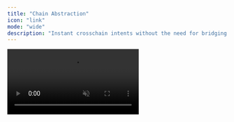 ```yaml
---
title: "Chain Abstraction"
icon: "link"
mode: "wide"
description: "Instant crosschain intents without the need for bridging or gas tokens"
---
```


<video src="/images/omni-account-chain-abstraction.mp4" muted autoPlay loop />

Rhinestone’s core product offering is Omni Account, an intent-powered system that chain abstracts any compatible smart account or EOA (via EIP-7702). Omni Account makes the underlying chain completely invisible to the end user through seamless crosschain intents. 

These crosschain intents allow users to instantly spend tokens from one chain (or multiple chains) on another chain, without bridging or without caring for the destination chain gas token. Example use cases include:

- Lend ETH on Base using USDC on Ethereum Mainnet and Polygon

- Purchase an NFT on Polygon using ETH on Optimism

- Swap USDC to DEGEN using ETH from Arbitrum 

## Key Features

### General-purpose Transaction Infrastructure

All smart accounts require transaction infrastructure, even smart EOAs (via EIP-7702). This is the reason ERC-4337 exists. **Omni Account utilizes solvers to support both same-chain and crosschain transactions**. This is a huge DevX improvement! One toolkit for all your smart account needs.  

### Wide Account Support

Unlike other Chain Abstraction solutions, Omni Account does not lock developers into a specific account implementation. **It is compatible with all smart account implementations and EOAs (via EIP-7702)**. This not only provides more freedom to developers but also allows applications to support a wider array of users with an existing smart wallet. 

### One Signature with M-to-1 Chains and Tokens 

**Omni Account can mix multiple input tokens, source chains, and settlement layers within a single intent**. All within one signature. This allows for a truly chain-abstracted balance where intents can be funded from any support chain and with any supported token. Rhinestone aggregates existing settlement layers to provide an extensive chain abstraction service.  

### Atomic and Deterministic 

**Even with M-to-1 chains and tokens, and with multiple settlement layers, Rhinestone intents are atomic and deterministic**. This provides a one-click experience to the end user and allows for arbitrary calldata (such as a DEX swap or DeFi interaction) to be included in the crosschain intent with guaranteed execution (because there is no slippage).  

### Incredibly low latency

Omni Account utilizes resource locks to provide unparalleled speed. User funds are pre-locked, allowing **solvers to optimistically fill crosschain intents** and then subsequently process the claim against the users' source chain accounts. This allows fills to occur in 1-2 seconds from being posted. We also provide a **pre-confirmation service** that allows solvers to inform applications when an intent has been successfully submitted to the chain.

## Omni Account

Omni Account consists of two core onchain components; 

- **Smart Account:** This can be any supported smart account or a smart EOA. 

- **Omni Account Modules:** A set of contracts that enforce resource locks and set verifiable execution pathways for the Orchestrator to the integrated settlement layers.

### The Orchestrator

The Orchestrator is an offchain entity that enforces resource locks and coordinates user intents with Solvers and Settlement Layers. It listens to user intents, propagates them to a solver network, creates resource lock allocations for counterparties (e.g., Solvers), and facilitates the claim process via the chosen settlement layer (e.g., Across).

The Orchestrator is trustless from the end user’s perspective. It can only interact with the Smart Account via the Settlement Executors, providing onchain verifiable execution paths. The Settlement Executors utilize the Across Protocol as the sole settlement layer, inheriting Across’ battle-tested optimistic proof system. The Orchestrator poses no liveness or censorship risk to users. An onchain escape hatch can be activated through an onchain call without a dependency on Rhinestone.

<img
  className="block dark:hidden"
  src="/images/omniaccount_8_light.png"
/>

<img
  className="hidden dark:block"
  src="/images/omniaccount_8_dark.png"
/>

### Settlement Layers

Rhinestone currently uses Across as its primary settlement layer. Additional settlement layers are in alpha, including Relay, Eco, and Catalyst. By aggregating settlement layers, Rhinestone can expand chain coverage, token coverage, and ensure the fastest and most cost-effective routes.

Why is Across our Primary Settlement Layer?

- **Existing Solver Network and Deep Liquidity:** Across has a mature marketplace of solvers (or Relayers) that can be used to scale this new form of cross-chain intents.

- **Integrated Solver Netting:** Across supports automatic solver netting by allowing fillers to claim funds using liquidity provider (LP) funds on any chain. LP yields are regulated based on the net assets entering and leaving a chain, ensuring efficient use of available liquidity.

- **Trustless Settlement Process:** Across already has a mature infrastructure that utilizes optimistic proofs to secure the settlement process in a trustless way.

### Solvers

Solvers are entities that hold token inventory on each supported chain and fill intents on behalf of the user. In the Across ecosystem, Solvers are referred to as Relayers. Other Chain Abstraction systems refer to solvers as “fillers” or “market makers.”

The Omni Account system is built on Across with similar data structures and endpoints to reduce integration complexity for existing Across Relayers.

To view a reference implementation of a solver, check out our [Rhinestone Relayer repository](https://github.com/rhinestonewtf/rhinestone-relayer). The Rhinestone Relayer is a fork of the Across Relayer, which has been adapted to fill Omni Account intents. Note that this repo is still a work in progress, and better documentation will follow soon.

## Architecture

<img
  className="block dark:hidden"
  src="/images/omniaccount_2_light.png"
/>

<img
  className="hidden dark:block"
  src="/images/omniaccount_2_dark.png"
/>

Visit the [Rhinestone Intent Architecture](./rhinestone-intent-architecture) for a more thorough intent flow walkthrough.
